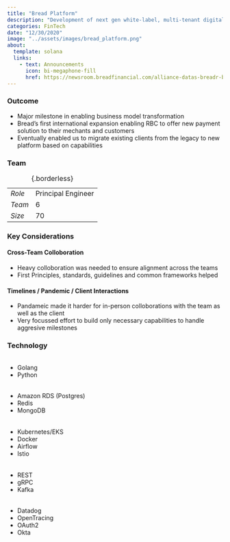 ```yaml
---
title: "Bread Platform"
description: "Development of next gen white-label, multi-tenant digital payments platform enabling transformation from a pure B2B2C to a SaaS based platform model"
categories: FinTech
date: "12/30/2020"
image: "../assets/images/bread_platform.png"
about:
  template: solana
  links:
    - text: Announcements
      icon: bi-megaphone-fill
      href: https://newsroom.breadfinancial.com/alliance-datas-breadr-business-announces-technology-partnership-royal-bank-canada-rbc
---
```


### Outcome

* Major milestone in enabling business model transformation
* Bread's first international expansion enabling RBC to offer new payment solution to their mechants and customers
* Eventually enabled us to migrate existing clients from the legacy to new platform based on capabilities

### Team

::: {layout-ncol=2}
|       |                         | 
|:------|:------------------------|
|*Role* | Principal Engineer      |
|*Team* | 6                       |
|*Size* | 70                      |

: {.borderless}

:::

### Key Considerations

::: {layout-ncol=2}

::: {.callout-caution collapse="true"}
#### Cross-Team Colloboration
* Heavy colloboration was needed to ensure alignment across the teams
* First Principles, standards, guidelines and common frameworks helped
:::

::: {.callout-caution collapse="true"}
#### Timelines / Pandemic / Client Interactions

* Pandameic made it harder for in-person colloborations with the team as well as the client
* Very focussed effort to build only necessary capabilities to handle aggresive milestones
:::

:::

### Technology

::: {layout-ncol=3}

######
- Golang
- Python

######
- Amazon RDS (Postgres)
- Redis
- MongoDB

######
- Kubernetes/EKS
- Docker
- Airflow
- Istio

######
- REST
- gRPC
- Kafka

######
- Datadog
- OpenTracing
- OAuth2
- Okta

:::




